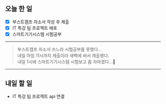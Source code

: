 ## 오늘 한 일

- [x] 부스트캠프 자소서 작성 후 제출
- [x] IT 특강 팀 프로젝트 배포
- [x] 스마트기기시스템 시험공부

---

> 부스트캠프 자소서 쓰느라 시험공부를 못했다...  
> 내일 아침 11시까지 제출이라 새벽에 써서 제출했다.  
> 내일 1시에 스마트기기시스템 시험보고 좀 자야겠다...🥲

---

## 내일 할 일

- IT 특강 팀 프로젝트 api 연결
